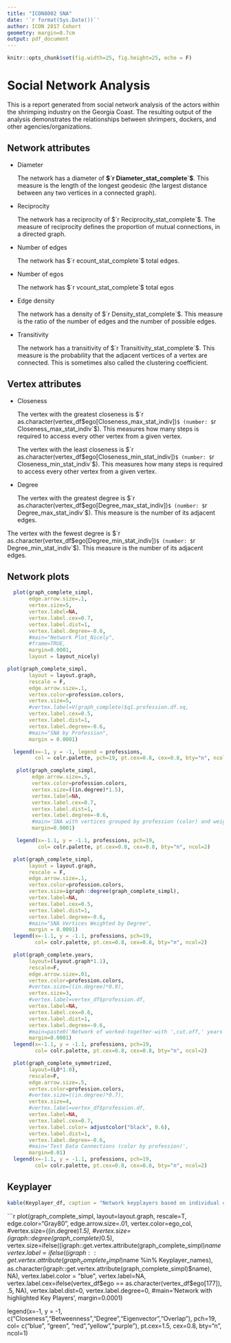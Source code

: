 ```yaml
---
title: "ICON8002 SNA"
date: '`r format(Sys.Date())`'
author: ICON 2017 Cohort
geometry: margin=0.7cm
output: pdf_document
---
```


```r
knitr::opts_chunk$set(fig.width=25, fig.height=25, echo = F)
```

# Social Network Analysis
This is a report generated from social network analysis of the actors within the shrimping industry on the Georgia Coast. The resulting output of the analysis demonstrates the relationships between shrimpers, dockers, and other agencies/organizations. 


## Network attributes

* Diameter

    The network has a diameter of **$`r Diameter_stat_complete`$**. This measure is the length of the longest geodesic (the largest distance between any two vertices in a connected graph).

* Reciprocity

    The network has a reciprocity of $`r Reciprocity_stat_complete`$. The measure of reciprocity defines the proportion of mutual connections, in a directed graph.

* Number of edges

    The network has $`r ecount_stat_complete`$ total edges.

* Number of egos

    The network has $`r vcount_stat_complete`$ total egos

* Edge density

    The network has a density of $`r Density_stat_complete`$. This measure is the ratio of the number of edges and the number of possible edges.

* Transitivity

    The network has a transitivity of $`r Transitivity_stat_complete`$. This measure is the probability that the adjacent vertices of a vertex are connected. This is sometimes also called the clustering coefficient.

## Vertex attributes

* Closeness

    The vertex with the greatest closeness is $`r as.character(vertex_df$ego[Closeness_max_stat_indiv])`$ (number: $`r Closeness_max_stat_indiv`$). This measures how many steps is required to access every other vertex from a given vertex.

    The vertex with the least closeness is $`r as.character(vertex_df$ego[Closeness_min_stat_indiv])`$ (number: $`r Closeness_min_stat_indiv`$). This measures how many steps is required to access every other vertex from a given vertex.

* Degree

    The vertex with the greatest degree is $`r as.character(vertex_df$ego[Degree_max_stat_indiv])`$ (number: $`r Degree_max_stat_indiv`$). This measure is the number of its adjacent edges.

The vertex with the fewest degree is $`r as.character(vertex_df$ego[Degree_min_stat_indiv])`$ (number: $`r  Degree_min_stat_indiv`$). This measure is the number of its adjacent edges.




## Network plots


```r
  plot(graph_complete_simpl,
       edge.arrow.size=.1,
       vertex.size=5,
       vertex.label=NA,
       vertex.label.cex=0.7,
       vertex.label.dist=1,
       vertex.label.degree=-0.6,
       #main="Network Plot_Nicely",
       #frame=TRUE,
       margin=0.0001,
       layout = layout_nicely)
```

```r
plot(graph_complete_simpl,
       layout = layout.graph,
       rescale = F,
       edge.arrow.size=.1,
       vertex.color=profession.colors,
       vertex.size=5,
       #vertex.label=V(graph_complete)$q1.profession.df.vq,
       vertex.label.cex=0.5,
       vertex.label.dist=1,
       vertex.label.degree=-0.6,
       #main="SNA by Profession",
       margin = 0.0001)

  legend(x=-1, y = -1, legend = professions,
         col = colr.palette, pch=19, pt.cex=0.8, cex=0.8, bty="n", ncol=2)
```

```r
   plot(graph_complete_simpl,
        edge.arrow.size=.5,
        vertex.color=profession.colors,
        vertex.size=((in.degree)*1.5),
        vertex.label=NA,
        vertex.label.cex=0.7,
        vertex.label.dist=1,
        vertex.label.degree=-0.6,
        #main='SNA with vertices grouped by profession (color) and weighted by in-degree',
        margin=0.0001)

   legend(x=-1.1, y = -1.1, professions, pch=19,
          col= colr.palette, pt.cex=0.8, cex=0.8, bty="n", ncol=2)
```


```r
  plot(graph_complete_simpl,
       layout = layout.graph,
       rescale = F,
       edge.arrow.size=.1,
       vertex.color=profession.colors,
       vertex.size=igraph::degree(graph_complete_simpl),
       vertex.label=NA,
       vertex.label.cex=0.5,
       vertex.label.dist=1,
       vertex.label.degree=-0.6,
       #main="SNA Vertices Weighted by Degree",
       margin = 0.0001)
  legend(x=-1.1, y = -1.1, professions, pch=19,
         col= colr.palette, pt.cex=0.8, cex=0.8, bty="n", ncol=2)
```
  
```r
  plot(graph_complete.years,
       layout=(layout.graph*1.1),
       rescale=F, 
       edge.arrow.size=.01,
       vertex.color=profession.colors,
       #vertex.size=((in.degree)*0.9),
       vertex.size=3,
       #vertex.label=vertex_df$profession.df,
       vertex.label=NA,
       vertex.label.cex=0.6,
       vertex.label.dist=1,
       vertex.label.degree=-0.6,
       #main=paste0('Network of worked-together-with ',cut.off,' years connection'),
       margin=0.0001)
  legend(x=-1.1, y = -1.1, professions, pch=19,
         col= colr.palette, pt.cex=0.8, cex=0.8, bty="n", ncol=2)
```

```r
  plot(graph_complete_symmetrized,
       layout=(LO*1.0),
       rescale=F, 
       edge.arrow.size=.5,
       vertex.color=profession.colors,
       #vertex.size=((in.degree)*0.7),
       vertex.size=4,
       #vertex.label=vertex_df$profession.df,
       vertex.label=NA,
       vertex.label.cex=0.7,
       vertex.label.color= adjustcolor("black", 0.6),
       vertex.label.dist=1,
       vertex.label.degree=-0.6,
       #main='Test Data Connections (color by profession)',
       margin=0.01)
  legend(x=-1.1, y = -1.1, professions, pch=19,
         col= colr.palette, pt.cex=0.8, cex=0.8, bty="n", ncol=2)
```



## Keyplayer

```r
kable(Keyplayer_df, caption = "Network keyplayers based on individual centrality statistics")
```

```r
plot(graph_complete_simpl,
     layout=layout.graph,
     rescale=T,
     edge.color="Gray80",
     edge.arrow.size=.01,
     vertex.color=ego_col,
     #vertex.size=((in.degree)*1.5),
     #vertex.size=(igraph::degree(graph_complete)*0.5),
     vertex.size=ifelse((igraph::get.vertex.attribute(graph_complete_simpl)$name %in% Keyplayer_names), 8, 4),
     vertex.label= ifelse((igraph::get.vertex.attribute(graph_complete_simpl)$name %in% Keyplayer_names), as.character(igraph::get.vertex.attribute(graph_complete_simpl)$name), NA),
     vertex.label.color = "blue",
     vertex.label=NA,
     vertex.label.cex=ifelse(vertex_df$ego == as.character(vertex_df$ego[177]), .5, NA),
     vertex.label.dist=0,
     vertex.label.degree=0,
     #main='Network with highlighted Key Players',
     margin=0.0001)

legend(x=-1, y = -1, c("Closeness","Betweenness","Degree","Eigenvector","Overlap"), pch=19,
       col= c("blue", "green", "red","yellow","purple"), pt.cex=1.5, cex=0.8, bty="n", ncol=1)